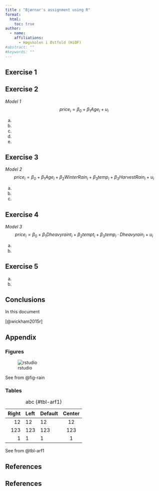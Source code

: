 ```yaml
---
title : "Bjørnar's assignment using R"
format: 
  html:
    toc: true
author:
  - name: 
    affiliations:
      - Høgskolen i Østfold (HiOF)
#abstract: ""
#keywords: ""
---
```


<!--
```r
#| echo=F
# Reads R-code into memory
#source("<name of directory and file>")
```
-->

## Exercise 1 



## Exercise 2 
*Model 1*
$$
price_i = \beta_0 + \beta_1Age_i + u_i 
$$

a.
a.
a.
a.
a.

## Exercise 3 
*Model 2*
$$
price_i = \beta_0 + \beta_1Age_i + \beta_2WinterRain_i  +\beta_3temp_i + \beta_3HarvestRain_i + u_i 
$$

a.
a.
a.

## Exercise 4 
*Model 3*
$$
price_i = \beta_0 + \beta_1Dheavyraint_i + \beta_2tempt_i + \beta_3temp_i · Dheavyrain_i + u_i
$$

a.
a.

## Exercise 5 
a.
a.


## Conclusions
In this document 

[@wickham2015r]

## Appendix

### Figures

![rstudio](rstudio.png){#fig-rain}

See from @fig-rain

### Tables

| Right | Left | Default | Center |
|------:|:-----|---------|:------:|
|    12 | 12   | 12      |   12   |
|   123 | 123  | 123     |  123   |
|     1 | 1    | 1       |   1    |

: abc {#tbl-arf1}

See from @tbl-arf1

## References



## References




